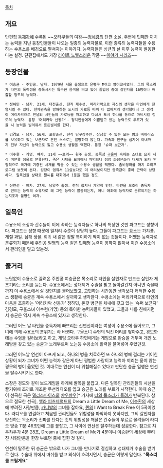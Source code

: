 [[목차]]

== 개요 ==
단편집 [[독재자]]에 수록된 ~~오타쿠들의 여왕~~[[정세랑]]의 단편 소설. 주변에 민폐만 끼치는 능력을 지닌 등장인물들이 나오는 일종의 능력자물로, 이런 종류의 능력자들을 수용하는 수용소를 배경으로 펼쳐지는 이야기다. 능력자들은 성년의 날 이후 능력이 발동한다는 설정. 단편집에서도 가장 [[라이트 노벨]]스러운 작품 ~~[[이야기 시리즈]]~~ 

== 등장인물 ==
 * 여승균 - 주인공. 남자. 1979년 서울 출생으로 은평구 M여고 영어교사였다. 그의 목소리가 타인의 폭력성을 증폭시키는 특수한 음색을 띄고 있어 졸업생 중에 살인자를 16명이나 배출할 정도의 능력자.

 * 정하민 - 남자. 21세. 대전출신. 전직 재수생. 머리카락으로 자신의 생각을 타인에게 전염시킬 수 있다. 천체관측을 방해하는 도시의 가로등 따위 다 없어져라 생각했더니 그 생각이 머리카락으로 전달되 시민들이 가로등을 파괴하고 다녀서 도시 하나를 통으로 마비시킬 정도의 능력자. 통칭 '머리카락 선동가'. 정치인들에게 이쁨받고 있는 능력으로 투표가 있을 시 능력을 빌려줘서 용돈벌이를 한다.

 * 김경모 - 남자. 56세. 포항출신. 전직 당구장주인. 상상할 수 있는 모든 병과 바이러스를 보유하고 있는 보균자로 본인 스스로는 발명하지 않는다. 가족과 친구들 심지어 아내까지 전부 자신의 능력으로 잃고 수용소 생활을 택했다. 통칭 '슈퍼 보균자'.

 * 이수현 - 가명. 여자. 11세 ~~로리~~ 원주 출생. 종족상 [[구울]]에 속하는 소녀로 묘지 서식 미분류 생물로 분류된다. 죽은 시체를 묘지에서 파먹으나 점점 화장문화가 대세가 되자 안정적으로 국가에 기증된 시체를 먹을 수 있는 수용소 생활을 택했다. 좀비영화를 마치 요리프로그램 보듯이 본다. 성장이 멈춰서 11살보다도 더 어려보이지만 종족값이 좋아 근력이 상당하다. 일목인들 상대로 팔씨름 대회에서 1등을 했을 정도. 
 
 * 신연선 - 여자. 27새. 남양주 출생. 전직 잡지사 계약직 인턴. 타인을 모조리 중독자로 만드는 능력의 소유자로 왜 그런 능력이 발동되는지, 아니 애초에 능력자로 분류되기는 하는지조차 불명인 여자.

== 일목인 == 
수용소의 소장과 간수들이 이에 속하는 능력자들로 하나의 특정한 것만 파고드는 성향이다. 파고드는 성향 때문에 일처리 수준이 상당히 높다. 그들이 파고드는 요소는 가챠퐁. 계절 과일. 심해 생물. 희귀 새 같은 정말 특이하기 짝이 없는 것들이다. 어쨌든 능력자로 분류되기 때문에 주인공 일행의 능력 같은 민폐형 능력이 통하지 않아서 이런 수용소에서 관리인을 맡고 있는것.

== 줄거리 ==
느닷없이 수용소로 끌려온 주인공 여승균은 목소리로 타인을 살인자로 만드는 살인자 제조기라는 소리를 듣는다. 수용소에서는 성대제거 수술을 받고 돌아갈건지 아니면 죽을때까지 이 수용소에서 살 것인지를 물어보았고, 고민하는 시간동안 생각보다 쾌적한 수용소 생활에 승균은 계속 수용소에서 살까하고 생각한다. 수용소에는 머리카락으로 타인의 마음을 조종하는 '머리카락 선동가' 정하민, 온갖 병균을 체내에 갖고 있는 '슈퍼 보균자' 김경모, 구울소녀 이수현(가명) 등의 특이한 능력자들이 있었고, 그들과 나름 친해지면서 승균은 역시 계속 수용소에 있자고 생각한다.

그러던 어느 날 타인을 중독자에 빠뜨리는 신연선이라는 여성이 수용소에 들어오고, 그녀에 의해 수용소의 분위기는 확 바뀐다. 구울소녀 수현의 떡진 머리를 땋아주고, 경모한테는 수염을 길러보라고 하고, 게임 오타쿠 하민에게는 게임으로 완승을 거두며 개인 노래방을 갖고 있는 승균과 노래부르며 노는등 수용소에 활력을 불어넣어 주었던것.

그러던 어느날 연선이 아프게 되고, 하나의 병을 치료하면 또 하나의 병에 걸리는 기이한 상황이 되자 그녀가 어떤 능력자 같은게 아닌 평범한 사람이고 능력자 끼리는 옮지 않는 경모의 병이 옮았던 것. 이대로는 연선이 더 위험해질수 있다고 판단한 승균 일행은 연선을 탈주시키기로 한다.

소장은 경모와 같이 보드게임을 하게해 발목을 붙잡고, 다른 일목인 관리인들의 시선을 끌기위해 조끼로 개조한 무선라디오를 입고 승균은 노래를 부르기 시작한다. 이때 승균이 선곡한 곡은 [[델리스파이스]]의 [[챠우챠우]][* 가사에 [[너의 목소리가 들려]]가 반복된다. 참으로 절묘한 선곡], [[엘라 피츠제럴드]]의 Dream a Little Dream of Me, [[이승환]]의 세상에 뿌려진 사랑만큼, [[카니발]]의 그녀를 잡아요, [[퀸]]의 I Want to Break Free 이 5곡이었다. 라디오를 연결하고 처음엔 관리인들도 위험성을 파악하지 못하지만, 그의 살인자를 양산하는 목소리가 전파를 탄다는 것의 위험성을 깨달은 간수들이 우르르 몰려들어 라디오 방송 11분 46초만에 그를 붙잡고, 그 사이에 연선은 탈주하는데 성공한다. 참고로 챠우챠우가 4분 28초, Dream a Little Dream of Me가 4분이니 이승환의 세상에 뿌려진 사랑만큼을 한창 부르던 중에 잡힌 것 같다. 

연선이 탈주한 뒤 승균은 밖으로 나가 그녀를 만나기로 결심하고 성대제거 수술을 받기로 한다. 수술대 위에서 마취를 받고 의식이 흐려지면서, 승균은 이렇게 말한다. "'''목소리를 드릴게요'''"
